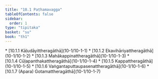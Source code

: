 ```yaml
---
title: "10.1 Paṭhamavagga"
tableOfContents: false
sidebar:
  order: 1
type: "tipitaka"
basket: "su"
book: "th1"
---
```



<DynamicBreadcrumb />



<TableOfContents book="th1" section="10.1">
* [10.1.1 Kāḷudāyittheragāthā](10-1/10-1-1)
* [10.1.2 Ekavihāriyattheragāthā](10-1/10-1-2)
* [10.1.3 Mahākappinattheragāthā](10-1/10-1-3)
* [10.1.4 Cūḷapanthakattheragāthā](10-1/10-1-4)
* [10.1.5 Kappattheragāthā](10-1/10-1-5)
* [10.1.6 Vaṅgantaputtaupasenattheragāthā](10-1/10-1-6)
* [10.1.7 (Apara) Gotamattheragāthā](10-1/10-1-7)
</TableOfContents>